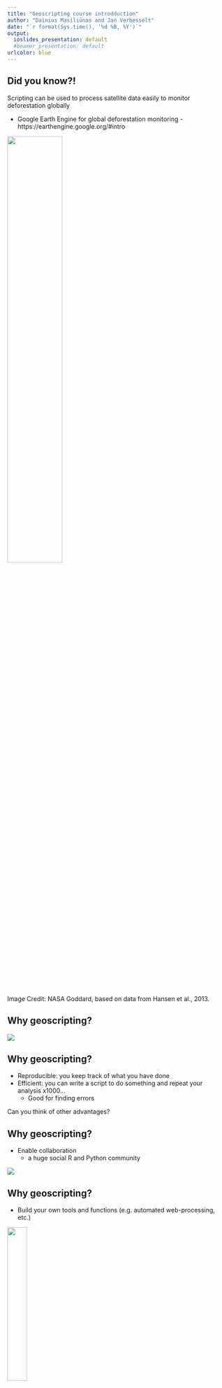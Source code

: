 ```yaml
---
title: "Geoscripting course introdduction"
author: "Dainius Masiliūnas and Jan Verbesselt"
date: "`r format(Sys.time(), '%d %B, %Y')`"
output:
  ioslides_presentation: default
  #beamer_presentation: default
urlcolor: blue
---
```


## Did you know?!

Scripting can be used to process satellite data easily to monitor deforestation globally

- Google Earth Engine for global deforestation monitoring
      - https://earthengine.google.org/#intro

![](figs/forest-cover-global.png){width=50%}

Image Credit: NASA Goddard, based on data from Hansen et al., 2013.

## Why geoscripting?

![](figs/solve-cool-problems.png)

## Why geoscripting?

- Reproducible: you keep track of what you have done 
- Efficient: you can write a script to do something and repeat your analysis x1000... 
  - Good for finding errors

Can you think of other advantages?

## Why geoscripting?

-  Enable collaboration
    - a huge social R and Python community
    
![](figs/facebook.png)

## Why geoscripting?

- Build your own tools and functions (e.g. automated web-processing, etc.)

![](figs/16199604.jpg){width=30%}

[See demos!](https://geoscripting-wur.github.io/Scripting4Geo/#why-scripting)

## The Geoscripting course

Goal:

- Scripting to solve spatial challenges!
- **Learn by doing**
- **Learn how to keep on learning**


A team of `R` & `Python` experts who use geo-scripting languages 
every day helped to develop this course

## Geoscripting learning objectives

...are changing! In your case, by the end of the course, you should be able to:

- Demonstrate scripting skills by writing clear, documented and reproducible scripts to read, write and visualise spatial data 
- Use documentation, search tools and contribute to discussion platforms with reproducible examples as an aid to solve scripting challenges effectively
- Combine functions from novel libraries to efficiently process spatial data 
- Create an integrated software project that solves a spatial challenge 

## Course concept

Flipped Classroom concept:

![](figs/flipping-the-classroom.jpg)

* Experts from companies, research institutes and 
university will present (guest lectures)

## How will we learn all that?

![](figs/big-picture.svg){width=70%}
<!--![](figs/big-picture_svg-tex.pdf)-->

## What we will do every day

* 08:30 - 11:00: Self-study (individually)
* 11:00 - 12:00: Work on exercise of the day (in pairs)
* 12:00 - 13:00: Lunch break
* 13:00 - 15:00: Work on exercise of the day (in pairs)
* 15:00 - 15:30: Review exercise of two other teams
* 15:30 - 16:30: Discussion session
* 16:30 - 17:00: Guest lecture

Exceptions: Assignment days (Thursdays), the exam day and the project week: whole day work!

## Deliverables

* Exercises: in pairs, not graded, but peer reviewed; assignment and exam are very similar, so good practice!
* Assignments: in pairs, graded (**20%**) and peer reviewed; peer review is graded too!
* Exam: individual, graded (**30%**), **not** peer reviewed but receive feedback from autotests, all practice.
* Final project: in pairs, graded (**50%**) and peer reviewed.
  * Think of a geoscripting topic feasible within 3.5 days with 2 people

Starter material will be made available for each group/person on GitHub: [https://github.com/geoscripting-2021](https://github.com/geoscripting-2021).
Every change in the starter is automatically submitted to Brightspace (CodeGrade), rubrics and automatic feedback is available there.

## Team work & helping each other

- Fill out your GitHub username by filling in [a form](https://forms.office.com/Pages/ResponsePage.aspx?id=5TfRJx92wU2viNJkMKuxj88C6SyKcgxPn86ClQcDHjRUOEpBVlgwVElFV1U3TDdER0k2MzFCSklOQSQlQCN0PWcu)
- Teams of two:
  - Create or join a group on Brightspace > Exercises > Exercise 1
  - For project work there is a possibility to change your groups

<div class="centered">
![](figs/teamwork.jpeg)
</div>

## Heeelp!

Confused?! Always start in Microsoft Teams!

- Announcements in the General channel!
- Each pair gets a channel! So you (and we) can talk to each other directly!
- Tabs at the top link to all content!
- Support in the Support channel! Simply join one (or more) of the ongoing meetings and raise your hand!
- Offline support on the Scoold Q&A platform!

## What we will do today

* 08:30 - 9:15:  Introduction presentation
* 09:30 - 10:00: Introduction to version control
* 10:00 - 12:00: Self-study
* 12:00 - 13:00: Lunch break
* 13:00 - **15:00**: Think about a topic for your project and submit your thoughts
* 15:00 - **15:30**: Review the idea of two other teams
* 15:30 - 16:00: Discussion session

Deadlines are always **hard**!

## Peer review

- When you do peer review, use the peer review team selector!
- You get a link to the repository of the teams you are supposed to review.
- Go to "Issues" and open an issue; enter your team name in the title.
- Review according to the rubric on Brightspace (CodeGrade) and the exercise/assignment description.

## Learning outcomes of today:

- Getting started with Linux, Git
- Submit an exercise to CodeGrade!
- Think of the project topic
    
## What  is a scripting language?

- A scripting language can interpret and automate the execution of tasks, instead of clicking!!!
- A scripting language is the glue, between different commands, functions, and objectives without the need to compile it for each OS (e.g. windows)
- This is different from like C/C++/Fortran 
    - these are languages that need to be compiled first.

## Compiling

Passing the source code through a compiler, which translates the `high-level language` instructions into an `exe`.

```r
library(png)
library(grid)
img <- readPNG("figs/traditionalCompiler.png")
grid.raster(img)
```

## The main scripting languages for GIS and Remote sensing currently are: 

- R
- Python
- GRASS (grass function are included in QGIS)
- JavaScript for geoweb scripting
- Matlab
- IDL (ENVI)
- ...

## Python versus R

- Python is a general purpose programming language
- R is particularly strong in statistical computing and graphics
- Syntactic differences between R and Python can be confusing  
- There are many R and Python packages for spatial analyses

![](figs/RPythonS.png)

## R packages
![](figs/worldcloudRpackage.png)

## Many programs have support for

 Python & R e.g.:
 
 - QGIS
 - GRASS
 - PostGIS

## Time for a break!

After that:

- Git presentation
- Try out Linux
- Git self-study
- Exercise 1

<!--- What is a "reproducible script"?

## Reproducibility

![](figs/rep_sci_cover.png)-->

<!--
```r
if (!file.exists(fn <- "figs/worldcloudRpackage.png")) {
    fn <- "figs/worldcloudRpackage.png"
    require(XML)
    require(tm)
    require(wordcloud)
    require(RColorBrewer)
    u = "http://cran.r-project.org/web/packages/available_packages_by_date.html"
    t = readHTMLTable(u)[[1]]
    ap.corpus <- Corpus(DataframeSource(data.frame(as.character(t[,3]))))
    ap.corpus <- tm_map(ap.corpus, removePunctuation)
    # ap.corpus <- tm_map(ap.corpus, tolower)
    #  txt.corpus <- tm_map(txt.corpus, tolower)
    # must be changed to
    ap.corpus <- tm_map(ap.corpus, content_transformer(tolower))
    ap.corpus <- tm_map(ap.corpus, function(x) removeWords(x, stopwords("english")))
    ap.tdm <- TermDocumentMatrix(ap.corpus)
    ap.m <- as.matrix(ap.tdm)
    ap.v <- sort(rowSums(ap.m),decreasing=TRUE)
    ap.d <- data.frame(word = names(ap.v),freq=ap.v)
    table(ap.d$freq)
    pal2 <- brewer.pal(8,"Dark2")
    png(fn, width=1280, height=800)
    wordcloud(ap.d$word,ap.d$freq, scale=c(8,.2),min.freq=3,
    max.words=Inf, random.order=FALSE, rot.per=.15, colors=pal2)
    dev.off()    
}
```
-->
